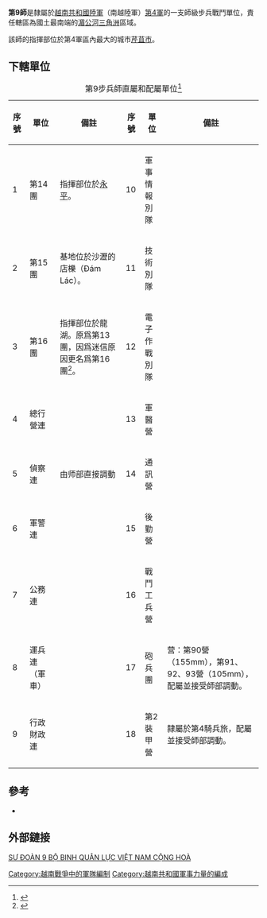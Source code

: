 {{Infobox military unit
| unit_name = 第9師
| image =[[Image:ARVN_9th_Infantry_Division_SSI.svg|160px]]
| caption =第9師佩章
| dates = 1955-1975
| country = {{Flag|South Vietnam}}
| allegiance =
| branch = {{flagicon image|Flag of the Republic of Vietnam Military Forces.svg}} [[越南共和國軍|越南共和國軍]]
| type = [[師_(軍隊)|師]]
| role = [[步兵|步兵]]
| size = 
| command_structure =[[越南共和國第4軍|第4軍]]
| garrison =[[芹苴市|芹苴市]]
| garrison_label =
| nickname =
| patron =
| motto =
| colors =
| colors_label =
| march =
| mascot =
| equipment =
| equipment_label =
| battles =[[越南戰爭|越南戰爭]]
*[[春節攻勢|春節攻勢]]
| anniversaries =
| decorations =
| battle_honours =
| battle_honours_label =
| disbanded =
| flying_hours =
| website =
<!-- Commanders -->
| commander1 =
| commander1_label =
| commander2 =
| commander2_label =
| commander3 =
| commander3_label =
| commander4 =
| commander4_label =
| notable_commanders =[[阮福永祿|阮福永祿]]<br>[[陳伯異|陳伯異]]<br>[[黃文樂_(準將)|黃文樂]]
<!-- Insignia -->
| identification_symbol =
| identification_symbol_label = Distinctive unit insignia
| identification_symbol_2 = [[File:Flag_of_the_ARVN_9th_Infantry_Division.svg|border]]
| identification_symbol_2_label = 軍旗<ref>{{Cite web |url=http://sd9bb.tripod.com/id3.html |title=Hội cựu quân nhân Sư đoàn 9 Bộ binh |accessdate=2013-12-11 |archive-date=2013-12-03 |archive-url=https://web.archive.org/web/20131203014311/http://sd9bb.tripod.com/id3.html |dead-url=no }}</ref><ref>{{Cite web |url=http://sd9bb.tripod.com/id11.html |title=Quốc hận 30 tháng 4 |accessdate=2013-12-11 |archive-date=2013-12-03 |archive-url=https://web.archive.org/web/20131203014438/http://sd9bb.tripod.com/id11.html |dead-url=no }}</ref>
}}
'''第9師'''是隸屬於[[越南共和國陸軍|越南共和國陸軍]]（南越陸軍）[[越南共和國第4軍|第4軍]]的一支師級步兵戰鬥單位，責任轄區為國土最南端的[[湄公河三角洲|湄公河三角洲]]區域。

該師的指揮部位於第4軍區內最大的城市[[芹苴市|芹苴市]]。

== 下轄單位 ==
{| class="wikitable"
|+第9步兵師直屬和配屬單位<ref>{{Cite web|title=Lịch sử ĐÔI DÒNG TIỂU SỬ SƯ ĐOÀN 9 BỘ BINH QLVNCH|url=https://nhayduwdc.org/st/hhqlvnch/hhbb/09/ts/tsSD9BBQLVNCH_2015MAR23.pdf|access-date=2022-05-22|date=2015-03-23|format=pdf|language=vi}}</ref>
!序號
!單位
!備註
!序號
!單位
!備註
|-
|1
|第14團
|指揮部位於[[永平省|永平]]。
|10
|軍事情報別隊
|
|-
|2
|第15團
|基地位於沙瀝的店櫟（<span lang="vi" dir="ltr">Đám Lác</span>）。
|11
|技術別隊
|
|-
|3
|第16團
|指揮部位於龍湖。原爲第13團，因爲迷信原因更名爲第16團<ref>{{Cite book|title=The Twenty-five Year Century: A South Vietnamese General Remembers the Indochina War to the Fall of Saigon|last=Lâm|first=Quang Thi|publisher=University of North Texas Press|year=2002|isbn=978-1574411430|authorlink=林光诗}}</ref>。
|12
|電子作戰別隊
|
|-
|4
|總行營連
|
|13
|軍醫營
|
|-
|5
|偵察連
|由师部直接調動
|14
|通訊營
|
|-
|6
|軍警連
|
|15
|後勤營
|
|-
|7
|公務連
|
|16
|戰鬥工兵營
|
|-
|8
|運兵連（軍車）
|
|17
|砲兵團
|营：第90營（155mm），第91、92、93營（105mm），配屬並接受師部調動。
|-
|9
|行政財政連
|
|18
|第2裝甲營
|隸屬於第4騎兵旅，配屬並接受師部調動。
|}

== 參考 ==
{{reflist}}
*{{cite book|title=Encyclopedia of the Vietnam War| first= Spencer C. |last=Tucker |year=2000 |publisher=[[ABC-CLIO|ABC-CLIO]]| isbn=0874369835|location=Santa Barbara, California |pages=526–533}}

== 外部鏈接 ==
[https://sd9bb.tripod.com/ SƯ ĐOÀN 9 BỘ BINH QUÂN LỰC VIỆT NAM CỘNG HOÀ]{{越南共和國軍}}

[[Category:越南戰爭中的軍隊編制|Category:越南戰爭中的軍隊編制]]
[[Category:越南共和國軍事力量的編成|Category:越南共和國軍事力量的編成]]